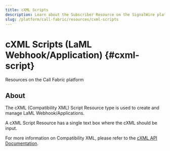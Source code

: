 ```yaml
---
title: cXML Scripts
description: Learn about the Subscriber Resource on the SignalWire platform - what they are, how they work, and how to manage them in the Dashboard.
slug: /platform/call-fabric/resources/cxml-scripts
---
```


# cXML Scripts (LaML Webhook/Application) {#cxml-script}

<Subtitle>Resources on the Call Fabric platform</Subtitle>

## About

The cXML (Compatibility XML) Script Resource type is used to create and manage LaML Webhook/Applications.

A cXML Script Resource has a single text box where the cXML should be input.

For more information on Compatibility XML, please refer to the 
[cXML API Documentation](/compatibility-api/cxml).
